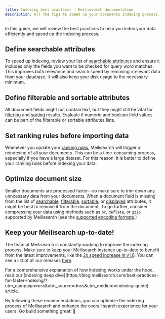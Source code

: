 ```yaml
---
title: Indexing best practices — Meilisearch documentation
description: All the tips to speed up your documents indexing process.
---
```


In this guide, we will review the best practices to help you index your data efficiently and speed up the indexing process.

## Define searchable attributes

To speed up indexing, review your list of [searchable attributes](/learn/configuration/displayed_searchable_attributes?utm_campaign=oss&utm_source=docs&utm_medium=indexing-guide#searchable-fields) and ensure it includes only the fields you want to be checked for query word matches. This improves both relevance and search speed by removing irrelevant data from your database. It will also keep your disk usage to the necessary minimum.

## Define filterable and sortable attributes

All document fields might not contain text, but they might still be vital for [filtering](/learn/fine_tuning_results/filtering?utm_campaign=oss&utm_source=docs&utm_medium=indexing-guide) and [sorting](/learn/fine_tuning_results/sorting?utm_campaign=oss&utm_source=docs&utm_medium=indexing-guide) results. Evaluate if numeric and boolean field values can be part of the filterable or sortable attributes lists.

## Set ranking rules before importing data

Whenever you update your [ranking rules](/learn/core_concepts/relevancy?utm_campaign=oss&utm_source=docs&utm_medium=indexing-guide), Meilisearch will trigger a reindexing of all your documents. This can be a time-consuming process, especially if you have a large dataset. For this reason, it is better to define your ranking rules before indexing your data.

## Optimize document size

Smaller documents are processed faster—so make sure to trim down any unncessary data from your documents. When a document field is missing from the list of [searchable](/reference/api/settingsutm_campaign=oss&utm_source=docs&utm_medium=indexing-guide#searchable-attributes), [filterable](/reference/api/settings?utm_campaign=oss&utm_source=docs&utm_medium=indexing-guide#filterable-attributes), [sortable](/reference/api/settings?utm_campaign=oss&utm_source=docs&utm_medium=indexing-guide#sortable-attributes), or [displayed](/reference/api/settings?utm_campaign=oss&utm_source=docs&utm_medium=indexing-guide#displayed-attributes) attributes, it might be best to remove it from the document. To go further, consider compressing your data using methods such as `br`, `deflate`, or `gzip` supported by Meilisearch (see the [supported encoding formats](/reference/api/overview#content-encoding).)

## Keep your Meilisearch up-to-date!

The team at Meilisearch is constantly working to improve the indexing process. Make sure to keep your Meilisearch instance up-to-date to benefit from the latest improvements, like the [2x speed increase in v1.6](https://blog.meilisearch.com/meilisearch-1-6/?utm_campaign=oss&utm_source=docs&utm_medium=indexing-guide#performance-optimization). You can see a list of all our releases [here](https://blog.meilisearch.com/tag/release/?utm_campaign=oss&utm_source=docs&utm_medium=indexing-guide).

<Capsule intent="note">
For a comprehensive explanation of how indexing works under the hood, read our [indexing deep dive](https://blog.meilisearch.com/best-practices-for-faster-indexing/?utm_campaign=oss&utm_source=docs&utm_medium=indexing-guide) article.
</Capsule>

By following these recommendations, you can optimize the indexing process of Meilisearch and enhance the overall search experience for your users. Go build something great! 🚀
